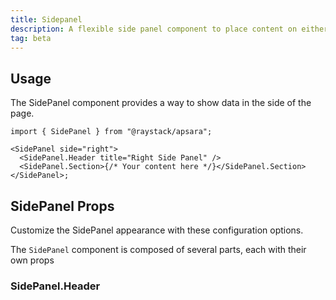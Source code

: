 ```yaml
---
title: Sidepanel
description: A flexible side panel component to place content on either side of the page.
tag: beta
---
```



<Demo data={preview} />

## Usage

The SidePanel component provides a way to show data in the side of the page.

```tsx
import { SidePanel } from "@raystack/apsara";

<SidePanel side="right">
  <SidePanel.Header title="Right Side Panel" />
  <SidePanel.Section>{/* Your content here */}</SidePanel.Section>
</SidePanel>;
```

## SidePanel Props

Customize the SidePanel appearance with these configuration options.

The `SidePanel` component is composed of several parts, each with their own props

<auto-type-table path="./props.ts" name="SidePanelProps" />

### SidePanel.Header

<auto-type-table path="./props.ts" name="SidePanelHeaderProps" />
